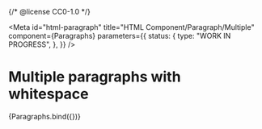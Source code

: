 {/* @license CC0-1.0 */}


<Meta
  id="html-paragraph"
  title="HTML Component/Paragraph/Multiple"
  component={Paragraphs}
  parameters={{
    status: {
      type: "WORK IN PROGRESS",
    },
  }}
/>

# Multiple paragraphs with whitespace

<Canvas>
  <Story
    name="Multiple"
    args={{
      items: [{ ...exampleArgs, lead: true }, exampleArgs, exampleArgs],
    }}
  >
    {Paragraphs.bind({})}
  </Story>
</Canvas>
